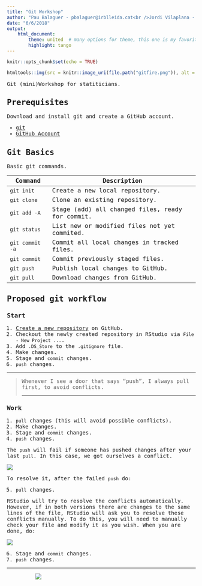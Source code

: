 ```yaml
---
title: "Git Workshop"
author: "Pau Balaguer - pbalaguer@irblleida.cat<br />Jordi Vilaplana - jvilaplana@irblleida.cat"
date: "6/6/2018"
output:
    html_document:
        theme: united  # many options for theme, this one is my favorite.
        highlight: tango
---
```


```r
knitr::opts_chunk$set(echo = TRUE)
```

```r
htmltools::img(src = knitr::image_uri(file.path("gitfire.png")), alt = 'Git Workshop', style = 'position:absolute; top:10px; right:10px; padding:10px; width: 256px;')
```

<style type="text/css">
@import url('https://fonts.googleapis.com/css?family=Roboto+Mono:300');

body { font-family: 'Roboto Mono', monospace; }
table.table { width: 100% !important; }
</style>

Git (mini)Workshop for statiticians.

## Prerequisites
Download and install git and create a GitHub account.

- [git](https://git-scm.com/downloads)
- [GitHub Account](https://github.com/)


## Git Basics
Basic git commands.

| Command | Description |
| ------- | ----------- |
| `git init` | Create a new local repository. |
| `git clone` | Clone an existing repository. |
| `git add -A` | Stage (add) all changed files, ready for commit. |
| `git status` | List new or modified files not yet commited. |
| `git commit -a` | Commit all local changes in tracked files. |
| `git commit` | Commit previously staged files. |
| `git push` | Publish local changes to GitHub. |
| `git pull` | Download changes from GitHub. |


## Proposed git workflow

### Start
1. [Create a new repository](https://github.com/organizations/IRBLleida/repositories/new) on GitHub.
2. Checkout the newly created repository in RStudio via `File - New Project ...`.
3. Add `.DS_Store` to the `.gitignore` file.
4. Make changes.
5. Stage and `commit` changes.
6. `push` changes.

<hr />
> 
> Whenever I see a door that says "push", I always pull first, to avoid conflicts.
> 
 <hr />
 
### Work
1. `pull` changes (this will avoid possible conflicts).
2. Make changes.
3. Stage and `commit` changes.
4. `push` changes.

The `push` will fail if someone has pushed changes after your last `pull`. In this case, we got ourselves a conflict.

![](push-fail.png)

To resolve it, after the failed `push` do:

5. `pull` changes.

RStudio will try to resolve the conflicts automatically. However, if in both versions there are changes to the same lines of the file, RStudio will ask you to resolve these conflicts manually. To do this, you will need to manually check your file and modify it as you wish. When you are done, do:

![](pull-conflicts.png)

6. Stage and `commit` changes.
7. `push` changes.

<hr />

<div style="width: 70%; margin-left: auto; margin-right: auto;">
![](git-commits.png)
</div>
